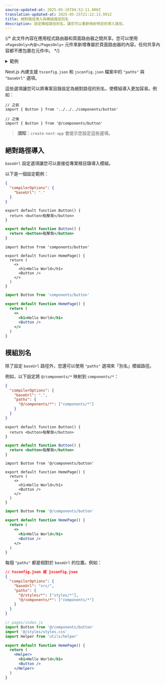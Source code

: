 ```yaml
---
source-updated-at: 2025-05-16T04:52:11.000Z
translation-updated-at: 2025-05-25T21:22:13.991Z
title: 絕對路徑導入與模組路徑別名
description: 設定模組路徑別名，讓您可以重新映射特定的導入路徑。
---
```


{/* 此文件內容在應用程式路由器和頁面路由器之間共享。您可以使用 `<PagesOnly>內容</PagesOnly>` 元件來新增專屬於頁面路由器的內容。任何共享內容都不應包裹在元件中。 */}

<details>
  <summary>範例</summary>

- [絕對路徑導入與別名](https://github.com/vercel/next.js/tree/canary/examples/with-absolute-imports)

</details>

Next.js 內建支援 `tsconfig.json` 和 `jsconfig.json` 檔案中的 `"paths"` 與 `"baseUrl"` 選項。

這些選項讓您可以將專案目錄設定為絕對路徑的別名，使模組導入更加容易。例如：

```tsx
// 之前
import { Button } from '../../../components/button'

// 之後
import { Button } from '@/components/button'
```

> **須知**：`create-next-app` 會提示您設定這些選項。

## 絕對路徑導入

`baseUrl` 設定選項讓您可以直接從專案根目錄導入模組。

以下是一個設定範例：

```json filename="tsconfig.json 或 jsconfig.json"
{
  "compilerOptions": {
    "baseUrl": "."
  }
}
```

```tsx filename="components/button.tsx" switcher
export default function Button() {
  return <button>點擊我</button>
}
```

```jsx filename="components/button.js" switcher
export default function Button() {
  return <button>點擊我</button>
}
```

```tsx filename="app/page.tsx" switcher
import Button from 'components/button'

export default function HomePage() {
  return (
    <>
      <h1>Hello World</h1>
      <Button />
    </>
  )
}
```

```jsx filename="app/page.js" switcher
import Button from 'components/button'

export default function HomePage() {
  return (
    <>
      <h1>Hello World</h1>
      <Button />
    </>
  )
}
```

## 模組別名

除了設定 `baseUrl` 路徑外，您還可以使用 `"paths"` 選項來「別名」模組路徑。

例如，以下設定將 `@/components/*` 映射到 `components/*`：

```json filename="tsconfig.json 或 jsconfig.json"
{
  "compilerOptions": {
    "baseUrl": ".",
    "paths": {
      "@/components/*": ["components/*"]
    }
  }
}
```

```tsx filename="components/button.tsx" switcher
export default function Button() {
  return <button>點擊我</button>
}
```

```jsx filename="components/button.js" switcher
export default function Button() {
  return <button>點擊我</button>
}
```

```tsx filename="app/page.tsx" switcher
import Button from '@/components/button'

export default function HomePage() {
  return (
    <>
      <h1>Hello World</h1>
      <Button />
    </>
  )
}
```

```jsx filename="app/page.js" switcher
import Button from '@/components/button'

export default function HomePage() {
  return (
    <>
      <h1>Hello World</h1>
      <Button />
    </>
  )
}
```

每個 `"paths"` 都是相對於 `baseUrl` 的位置。例如：

```json
// tsconfig.json 或 jsconfig.json
{
  "compilerOptions": {
    "baseUrl": "src/",
    "paths": {
      "@/styles/*": ["styles/*"],
      "@/components/*": ["components/*"]
    }
  }
}
```

```jsx
// pages/index.js
import Button from '@/components/button'
import '@/styles/styles.css'
import Helper from 'utils/helper'

export default function HomePage() {
  return (
    <Helper>
      <h1>Hello World</h1>
      <Button />
    </Helper>
  )
}
```